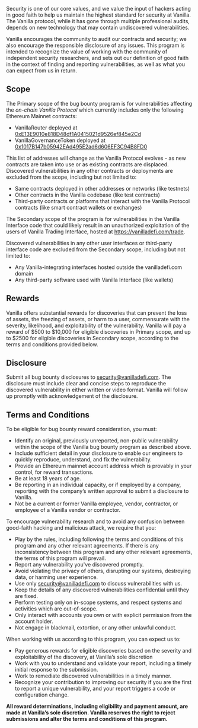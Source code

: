 
<StaticPage SEOTitle='Bug Bounty' pageTitle='Bug Bounty Program'>

Security is one of our core values, and we value the input of hackers acting in good faith to help us maintain the highest standard for security at Vanilla. The Vanilla protocol, while it has gone through multiple professional audits, depends on new technology that may contain undiscovered vulnerabilities.

Vanilla encourages the community to audit our contracts and security; we also encourage the responsible disclosure of any issues. This program is intended to recognize the value of working with the community of independent security researchers, and sets out our definition of good faith in the context of finding and reporting vulnerabilities, as well as what you can expect from us in return.

## Scope

The Primary scope of the bug bounty program is for vulnerabilities affecting the _on-chain Vanilla Protocol_ which currently includes only the following Ethereum Mainnet contracts:

- VanillaRouter deployed at [0xE13E9010e818D48df1A0415021d9526ef845e2Cd](https://etherscan.io/address/0xe13e9010e818d48df1a0415021d9526ef845e2cd)
- VanillaGovernanceToken deployed at [0x1017B147b05942EAd495E2ad6d606EF3C94B8FD0](https://etherscan.io/address/0x1017b147b05942ead495e2ad6d606ef3c94b8fd0)

This list of addresses will change as the Vanilla Protocol evolves - as new contracts are taken into use or as existing contracts are displaced. Discovered vulnerabilities in any other contracts or deployments are excluded from the scope, including but not limited to:

- Same contracts deployed in other addresses or networks (like testnets)
- Other contracts in the Vanilla codebase (like test contracts)
- Third-party contracts or platforms that interact with the Vanilla Protocol contracts (like smart contract wallets or exchanges)

The Secondary scope of the program is for vulnerabilities in the Vanilla Interface code that could likely result in an unauthorized exploitation of the users of Vanilla Trading Interface, hosted at https://vanilladefi.com/trade.

Discovered vulnerabilities in any other user interfaces or third-party interface code are excluded from the Secondary scope, including but not limited to:

- Any Vanilla-integrating interfaces hosted outside the vanilladefi.com domain
- Any third-party software used with Vanilla Interface (like wallets)

## Rewards

Vanilla offers substantial rewards for discoveries that can prevent the loss of assets, the freezing of assets, or harm to a user, commensurate with the severity, likelihood, and exploitability of the vulnerability. Vanilla will pay a reward of $500 to $10,000 for eligible discoveries in Primary scope, and up to $2500 for eligible discoveries in Secondary scope, according to the terms and conditions provided below.

## Disclosure

Submit all bug bounty disclosures to <a href="mailto:security@vanilladefi.com">security@vanilladefi.com</a>. The disclosure must include clear and concise steps to reproduce the discovered vulnerability in either written or video format. Vanilla will follow up promptly with acknowledgement of the disclosure.

## Terms and Conditions

To be eligible for bug bounty reward consideration, you must:
* Identify an original, previously unreported, non-public vulnerability within the scope of the Vanilla bug bounty program as described above.
* Include sufficient detail in your disclosure to enable our engineers to quickly reproduce, understand, and fix the vulnerability.
* Provide an Ethereum mainnet account address which is provably in your control, for reward transactions.
* Be at least 18 years of age.
* Be reporting in an individual capacity, or if employed by a company, reporting with the company’s written approval to submit a disclosure to Vanilla.
* Not be a current or former Vanilla employee, vendor, contractor, or employee of a Vanilla vendor or contractor.

To encourage vulnerability research and to avoid any confusion between good-faith hacking and malicious attack, we require that you:

* Play by the rules, including following the terms and conditions of this program and any other relevant agreements. If there is any inconsistency between this program and any other relevant agreements, the terms of this program will prevail.
* Report any vulnerability you've discovered promptly.
* Avoid violating the privacy of others, disrupting our systems, destroying data, or harming user experience.
* Use only <a href="mailto:security@vanilladefi.com">security@vanilladefi.com</a> to discuss vulnerabilities with us.
* Keep the details of any discovered vulnerabilities confidential until they are fixed.
* Perform testing only on in-scope systems, and respect systems and activities which are out-of-scope.
* Only interact with accounts you own or with explicit permission from the account holder.
* Not engage in blackmail, extortion, or any other unlawful conduct.

When working with us according to this program, you can expect us to:

* Pay generous rewards for eligible discoveries based on the severity and exploitability of the discovery, at Vanilla’s sole discretion
* Work with you to understand and validate your report, including a timely initial response to the submission.
* Work to remediate discovered vulnerabilities in a timely manner.
* Recognize your contribution to improving our security if you are the first to report a unique vulnerability, and your report triggers a code or configuration change.

**All reward determinations, including eligibility and payment amount, are made at Vanilla’s sole discretion. Vanilla reserves the right to reject submissions and alter the terms and conditions of this program.**

</StaticPage>

